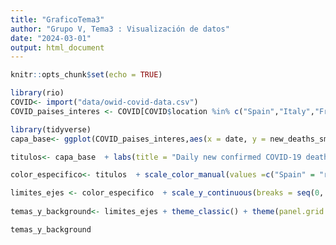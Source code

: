 ```yaml
---
title: "GraficoTema3"
author: "Grupo V, Tema3 : Visualización de datos"
date: "2024-03-01"
output: html_document
---
```


```r
knitr::opts_chunk$set(echo = TRUE)
```

```r
library(rio)
COVID<- import("data/owid-covid-data.csv")
COVID_paises_interes <- COVID[COVID$location %in% c("Spain","Italy","France","Germany","Canada","Japan","United States","United Kingdom"),]

library(tidyverse)
capa_base<- ggplot(COVID_paises_interes,aes(x = date, y = new_deaths_smoothed_per_million, color = location)) + geom_line()

titulos<- capa_base  + labs(title = "Daily new confirmed COVID-19 deaths per million people", subtitle = "7-day rolling average. For some countries the number of confirmed deaths. This testing as challenges in the attribution of the cause of death.", caption = "Source: Our World in Data: Coronavirus Pandemic (COVID-19)",x = "",y= "")

color_especifico<- titulos  + scale_color_manual(values =c("Spain" = "red", "United States" = "purple", "United Kingdom" = "pink", "Japan" = "darkgrey", "Canada" = "brown", "France"="orange","Germany" = "darkgreen", "Italy"= "lightblue") )

limites_ejes <- color_especifico  + scale_y_continuous(breaks = seq(0, 18, 2)) +   scale_x_date(date_breaks = "6 months", date_labels = "%b, %Y",limits =c(min(COVID_paises_interes$date), max(COVID_paises_interes$date)),minor_breaks = seq(min(COVID_paises_interes$date), max(COVID_paises_interes$date), by = "3 months"))
 
temas_y_background<- limites_ejes + theme_classic() + theme(panel.grid.major.y = element_line(colour = "black", linetype = "dashed"), panel.grid.minor = element_blank()) 

temas_y_background


```

